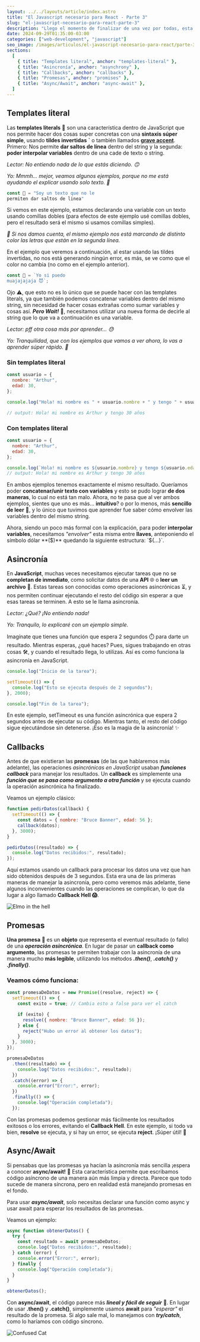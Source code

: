 ```yaml
---
layout: ../../layouts/article/index.astro
title: "El Javascript necesario para React - Parte 3"
slug: "el-javascript-necesario-para-react-parte-3"
description: "Llego el momento de finalizar de una vez por todas, esta serie de artículos llamada: 'El JavaScript necesario para React', donde estaremos viendo que son los templates literal, asincronía y su evolución y lo que yo considero una de las cosas más importantes y útiles de aprender, las operaciones de arreglos."
date: 2024-09-29T01:35:00-03:00
categories: ["web-development", "javascript"]
seo_image: /images/articulos/el-javascript-necesario-para-react/parte-3/el-javascript-necesario-para-react-parte-3.webp
sections:
  [
    { title: "Templates literal", anchor: "templates-literal" },
    { title: "Asincronía", anchor: "asynchrony" },
    { title: "Callbacks", anchor: "callbacks" },
    { title: "Promesas", anchor: "promises" },
    { title: "Async/Await", anchor: "async-await" },
  ]
---
```


<h2 id="templates-literal">Templates literal</h2>

Las **templates literals** 🎨 son una característica dentro de JavaScript que nos permite hacer dos cosas super concretas con una **sintaxis súper simple**, usando **tildes invertidas** **\`** o también llamados [**grave accent**](https://en.wikipedia.org/wiki/Grave_accent). Primero: Nos permite **dar saltos de línea** dentro del string y la segunda: **poder interpolar variables** dentro de una cade de texto o string.

_Lector: No entiendo nada de lo que estás diciendo. 🙃_

_Yo: Mmmh... mejor, veamos algunos ejemplos, porque no me está ayudando el explicar usando solo texto. 🫣_

```javascript
const 🥺 = "Soy un texto que no le
permiten dar saltos de linea"
```

Si vemos en este ejemplo, estamos declarando una variable con un texto usando comillas dobles (para efectos de este ejemplo usé comillas dobles, pero el resultado será el mismo si usamos comillas simples).

_👀 Si nos damos cuenta, el mismo ejemplo nos está marcando de distinto color las letras que están en la segunda línea._

En el ejemplo que veremos a continuación, al estar usando las tildes invertidas, no nos está generando ningún error, es más, se ve como que el color no cambia (no como en el ejemplo anterior).

```javascript
const 💪 = `Yo si puedo
muajajajaja 😈`;
```

Ojo ⚠️, que esto no es lo único que se puede hacer con las templates literals, ya que también podemos concatenar variables dentro del mismo string, sin necesidad de hacer cosas extrañas como sumar variables y cosas así. _**Pero Wait!**_ 🛑, necesitamos utilizar una nueva forma de decirle al string que lo que va a continuación es una variable.

_Lector: pff otra cosa más por aprender... 😓_

_Yo: Tranquilidad, que con los ejemplos que vamos a ver ahora, lo vas a aprender súper rápido. 🚀_

### Sin templates literal

```javascript
const usuario = {
  nombre: "Arthur",
  edad: 30,
};

console.log("Hola! mi nombre es " + usuario.nombre + " y tengo " + usuario.edad + " años.");

// output: Hola! mi nombre es Arthur y tengo 30 años
```

### Con templates literal

```javascript
const usuario = {
  nombre: "Arthur",
  edad: 30,
};

console.log(`Hola! mi nombre es ${usuario.nombre} y tengo ${usuario.edad} años.`);
// output: Hola! mi nombre es Arthur y tengo 30 años
```

En ambos ejemplos tenemos exactamente el mismo resultado. Queríamos poder **concatenar/unir texto con variables** y esto se pudo lograr **de dos maneras**, lo cual no está tan malo. Ahora, no te pasa que al ver ambos ejemplos, sientes que uno es más... **intuitivo**? o por lo menos, más **sencillo de leer** 📖, y lo único que tuvimos que aprender fue saber cómo envolver las variables dentro del mismo string.

Ahora, siendo un poco más formal con la explicación, para poder **interpolar variables**, necesitamos _"envolver"_ esta misma entre **llaves**, anteponiendo el símbolo dólar **($)** quedando la siguiente estructura: `${...}`.

<h2 id="asynchrony">Asincronía</h2>

En **JavaScript**, muchas veces necesitamos ejecutar tareas que no se **completan de inmediato**, como solicitar datos de una **API** 🌐 o **leer un archivo** 📂. Estas tareas son conocidas como operaciones asincrónicas ⏳, y nos permiten continuar ejecutando el resto del código sin esperar a que esas tareas se terminen. A esto se le llama asincronía.

_Lector: ¿Qué? ¡No entiendo nada!_

_Yo: Tranquilo, lo explicaré con un ejemplo simple._

Imagínate que tienes una función que espera 2 segundos ⏱️ para darte un resultado. Mientras esperas, ¿qué haces? Pues, sigues trabajando en otras cosas 🛠️, y cuando el resultado llega, lo utilizas. Así es como funciona la asincronía en JavaScript.

```javascript
console.log("Inicio de la tarea");

setTimeout(() => {
  console.log("Esto se ejecuta después de 2 segundos");
}, 2000);

console.log("Fin de la tarea");
```

En este ejemplo, setTimeout es una función asincrónica que espera 2 segundos antes de ejecutar su código. Mientras tanto, el resto del código sigue ejecutándose sin detenerse. ¡Eso es la magia de la asincronía! ✨

<h2 id="callbacks">Callbacks</h2>

Antes de que existieran las **promesas** (de las que hablaremos más adelante), las operaciones _asincrónicas en JavaScript_ usaban _**funciones callback**_ para manejar los resultados. Un **callback** es simplemente una _**función que se pasa como argumento a otra función**_ y se ejecuta cuando la operación asincrónica ha finalizado.

Veamos un ejemplo clásico:

```javascript
function pedirDatos(callback) {
  setTimeout(() => {
    const datos = { nombre: "Bruce Banner", edad: 56 };
    callback(datos);
  }, 3000);
}

pedirDatos((resultado) => {
  console.log("Datos recibidos:", resultado);
});
```

Aquí estamos usando un callback para procesar los datos una vez que han sido obtenidos después de 3 segundos. Esta era una de las primeras maneras de manejar la asincronía, pero como veremos más adelante, tiene algunos inconvenientes cuando las operaciones se complican, lo que da lugar a algo llamado **Callback Hell 😱**.

![Elmo in the hell](https://media.giphy.com/media/11qCjC856PSmnm/giphy.gif)

<h2 id="promises">Promesas</h2>

**Una promesa** 📜 es un **objeto** que representa el eventual resultado (o fallo) de una _**operación asincrónica**_. En lugar de pasar un **callback como argumento**, las promesas te permiten trabajar con la asincronía de una manera mucho **más legible**, utilizando los métodos _**.then()**_, _**.catch()**_ y _**.finally()**_.

### Veamos cómo funciona:

```javascript
const promesaDeDatos = new Promise((resolve, reject) => {
  setTimeout(() => {
    const exito = true; // Cambia esto a false para ver el catch

    if (exito) {
      resolve({ nombre: "Bruce Banner", edad: 56 });
    } else {
      reject("Hubo un error al obtener los datos");
    }
  }, 3000);
});

promesaDeDatos
  .then((resultado) => {
    console.log("Datos recibidos:", resultado);
  })
  .catch((error) => {
    console.error("Error:", error);
  })
  .finally(() => {
    console.log("Operación completada");
  });
```

Con las promesas podemos gestionar más fácilmente los resultados exitosos o los errores, evitando el **Callback Hell**. En este ejemplo, si todo va bien, **resolve** se ejecuta, y si hay un error, se ejecuta **reject**. ¡Súper útil! 🚀

<h2 id="async-await">Async/Await</h2>

Si pensabas que las promesas ya hacían la asincronía más sencilla ¡espera a conocer **async/await!** 🚀 Esta característica permite que escribamos código asíncrono de una manera aún más limpia y directa. Parece que todo sucede de manera síncrona, pero en realidad está manejando promesas en el fondo.

Para usar _**async/await**_, solo necesitas declarar una función como async y usar await para esperar los resultados de las promesas.

Veamos un ejemplo:

```javascript
async function obtenerDatos() {
  try {
    const resultado = await promesaDeDatos;
    console.log("Datos recibidos:", resultado);
  } catch (error) {
    console.error("Error:", error);
  } finally {
    console.log("Operación completada");
  }
}

obtenerDatos();
```

Con **async/await**, el código parece más _**lineal y fácil de seguir**_ 👣. En lugar de usar **.then()** y **.catch()**, simplemente usamos **await** para _"esperar"_ el resultado de la promesa. Si algo sale mal, lo manejamos con _**try/catch**_, como lo haríamos con código síncrono.

![Confused Cat](https://media.giphy.com/media/l2RsBhyCSu5Y5XU3Zf/giphy.gif)
